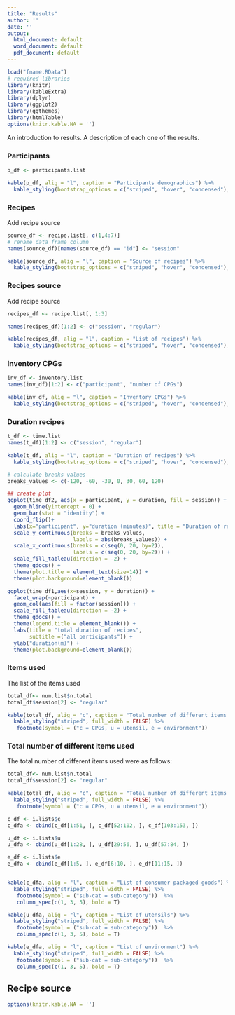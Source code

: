 ```yaml
---
title: "Results"
author: ''
date: ''
output:
  html_document: default
  word_document: default
  pdf_document: default
---
```


```r
load("fname.RData")
# required libraries
library(knitr)
library(kableExtra)
library(dplyr)
library(ggplot2)
library(ggthemes)
library(htmlTable)
options(knitr.kable.NA = '')
```
An introduction to results. A description of each one of the results.

### Participants

```r
p_df <- participants.list

kable(p_df, alig = "l", caption = "Participants demographics") %>%
  kable_styling(bootstrap_options = c("striped", "hover", "condensed"), "striped", full_width = FALSE)
```

### Recipes

Add recipe source

```r
source_df <- recipe.list[, c(1,4:7)]
# rename data frame column
names(source_df)[names(source_df) == "id"] <- "session"

kable(source_df, alig = "l", caption = "Source of recipes") %>%
  kable_styling(bootstrap_options = c("striped", "hover", "condensed"), "striped", full_width = FALSE)
```

### Recipes source

Add recipe source

```r
recipes_df <- recipe.list[, 1:3]

names(recipes_df)[1:2] <- c("session", "regular")

kable(recipes_df, alig = "l", caption = "List of recipes") %>%
  kable_styling(bootstrap_options = c("striped", "hover", "condensed"), "striped", full_width = FALSE)
```

### Inventory CPGs
```r
inv_df <- inventory.list
names(inv_df)[1:2] <- c("participant", "number of CPGs")

kable(inv_df, alig = "l", caption = "Inventory CPGs") %>%
  kable_styling(bootstrap_options = c("striped", "hover", "condensed"), "striped", full_width = FALSE)
```

### Duration recipes

```r
t_df <- time.list
names(t_df)[1:2] <- c("session", "regular")

kable(t_df, alig = "l", caption = "Duration of recipes") %>%
  kable_styling(bootstrap_options = c("striped", "hover", "condensed"), "striped", full_width = FALSE)
```

```r
# calculate breaks values
breaks_values <- c(-120, -60, -30, 0, 30, 60, 120)

## create plot
ggplot(time_df2, aes(x = participant, y = duration, fill = session)) +
  geom_hline(yintercept = 0) +
  geom_bar(stat = "identity") +
  coord_flip()+
  labs(x="participant", y="duration (minutes)", title = "Duration of recipe" ) +
  scale_y_continuous(breaks = breaks_values,
                     labels = abs(breaks_values)) +
  scale_x_continuous(breaks = c(seq(0, 20, by=2)),
                     labels = c(seq(0, 20, by=2))) +
  scale_fill_tableau(direction = -2) +
  theme_gdocs() +
  theme(plot.title = element_text(size=14)) +
  theme(plot.background=element_blank())
```

```r
ggplot(time_df1,aes(x=session, y = duration)) + 
  facet_wrap(~participant) +
  geom_col(aes(fill = factor(session))) +
  scale_fill_tableau(direction = -2) +
  theme_gdocs() +
  theme(legend.title = element_blank()) +
  labs(title = "total duration of recipes",
       subtitle =("all participants")) +
  ylab("duration(m)") +
  theme(plot.background=element_blank())
```

### Items used 

The list of the items used


```r
total_df<- num.list$n.total
total_df$session[2] <- "regular"

kable(total_df, alig = "c", caption = "Total number of different items used") %>%
  kable_styling("striped", full_width = FALSE) %>%
   footnote(symbol = ("c = CPGs, u = utensil, e = environment"))
```


### Total number of different items used 

The total number of different items used were as follows: 


```r
total_df<- num.list$n.total
total_df$session[2] <- "regular"

kable(total_df, alig = "c", caption = "Total number of different items used") %>%
  kable_styling("striped", full_width = FALSE) %>%
   footnote(symbol = ("c = CPGs, u = utensil, e = environment"))
```


```r

c_df <- i.lists$c
c_dfa <- cbind(c_df[1:51, ], c_df[52:102, ], c_df[103:153, ])

u_df <- i.lists$u
u_dfa <- cbind(u_df[1:28, ], u_df[29:56, ], u_df[57:84, ])

e_df <- i.lists$e
e_dfa <- cbind(e_df[1:5, ], e_df[6:10, ], e_df[11:15, ])


kable(c_dfa, alig = "l", caption = "List of consumer packaged goods") %>%
  kable_styling("striped", full_width = FALSE) %>%
   footnote(symbol = ("sub-cat = sub-category"))  %>%
   column_spec(c(1, 3, 5), bold = T)

kable(u_dfa, alig = "l", caption = "List of utensils") %>%
  kable_styling("striped", full_width = FALSE) %>%
   footnote(symbol = ("sub-cat = sub-category"))  %>%
   column_spec(c(1, 3, 5), bold = T)

kable(e_dfa, alig = "l", caption = "List of environment") %>%
  kable_styling("striped", full_width = FALSE) %>%
   footnote(symbol = ("sub-cat = sub-category"))  %>%
   column_spec(c(1, 3, 5), bold = T)
```

## Recipe source
```r
options(knitr.kable.NA = '')

```


